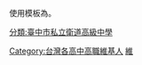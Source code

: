 使用模板為{{tl|User Viator}}。

[[Category:台灣各高中高職維基人|Category:台灣各高中高職維基人]]
[[Category:臺中市私立衛道高級中學校友|維]]
[[分類:臺中市私立衛道高級中學|分類:臺中市私立衛道高級中學]]